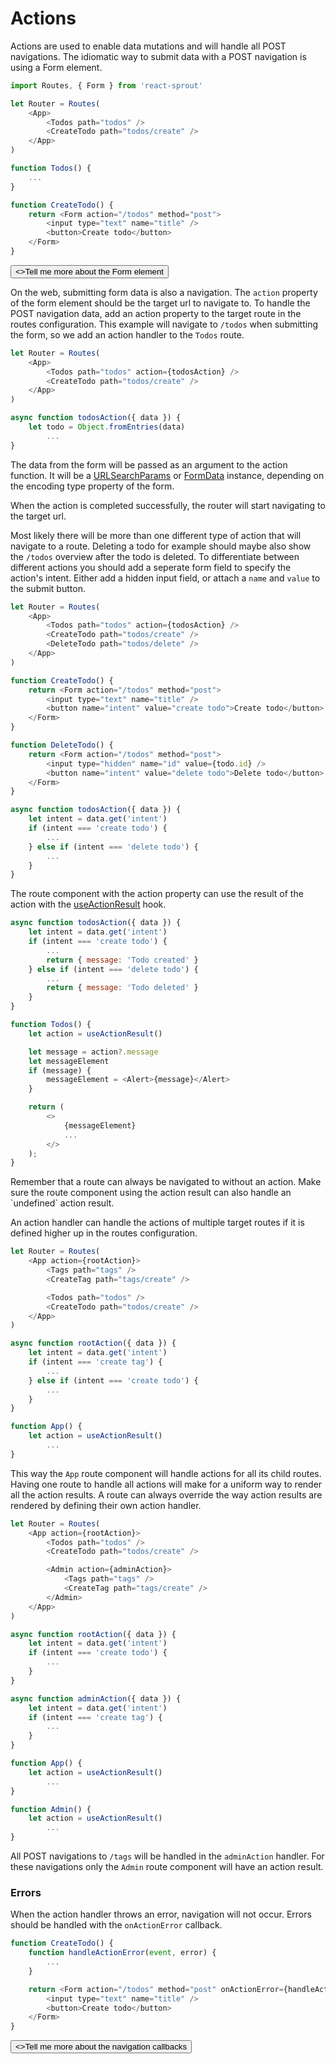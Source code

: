 # Actions

Actions are used to enable data mutations and will handle all POST navigations. The idiomatic way to submit data with a POST navigation is using a Form element.

```javascript
import Routes, { Form } from 'react-sprout'

let Router = Routes(
	<App>
		<Todos path="todos" />
		<CreateTodo path="todos/create" />
	</App>
)

function Todos() {
	...
}

function CreateTodo() {
	return <Form action="/todos" method="post">
		<input type="text" name="title" />
		<button>Create todo</button>
	</Form>
}
```

<div className="not-prose flex flex-col items-start">
	<Button href="/components/form" variant="text" arrow="right">
		<>Tell me more about the Form element</>
	</Button>
</div>

On the web, submitting form data is also a navigation. The `action` property of the form element should be the target url to navigate to.
To handle the POST navigation data, add an action property to the target route in the routes configuration.
This example will navigate to `/todos` when submitting the form, so we add an action handler to the `Todos` route.

```javascript
let Router = Routes(
	<App>
		<Todos path="todos" action={todosAction} />
		<CreateTodo path="todos/create" />
	</App>
)

async function todosAction({ data }) {
	let todo = Object.fromEntries(data)
		...
}
```

The data from the form will be passed as an argument to the action function.
It will be a [URLSearchParams](https://developer.mozilla.org/en-US/docs/Web/API/URLSearchParams) or [FormData](https://developer.mozilla.org/en-US/docs/Web/API/FormData) instance, depending on the encoding type property of the form.

When the action is completed successfully, the router will start navigating to the target url.

Most likely there will be more than one different type of action that will navigate to a route.
Deleting a todo for example should maybe also show the `/todos` overview after the todo is deleted.
To differentiate between different actions you should add a seperate form field to specify the action's intent.
Either add a hidden input field, or attach a `name` and `value` to the submit button.

```javascript
let Router = Routes(
	<App>
		<Todos path="todos" action={todosAction} />
		<CreateTodo path="todos/create" />
		<DeleteTodo path="todos/delete" />
	</App>
)

function CreateTodo() {
	return <Form action="/todos" method="post">
		<input type="text" name="title" />
		<button name="intent" value="create todo">Create todo</button>
	</Form>
}

function DeleteTodo() {
	return <Form action="/todos" method="post">
		<input type="hidden" name="id" value={todo.id} />
		<button name="intent" value="delete todo">Delete todo</button>
	</Form>
}

async function todosAction({ data }) {
	let intent = data.get('intent')
	if (intent === 'create todo') {
		...
	} else if (intent === 'delete todo') {
		...
	}
}
```

The route component with the action property can use the result of the action with the [useActionResult](/hooks/use-action-result) hook.

```javascript
async function todosAction({ data }) {
	let intent = data.get('intent')
	if (intent === 'create todo') {
		...
		return { message: 'Todo created' }
	} else if (intent === 'delete todo') {
		...
		return { message: 'Todo deleted' }
	}
}

function Todos() {
	let action = useActionResult()

	let message = action?.message
	let messageElement
	if (message) {
		messageElement = <Alert>{message}</Alert>
	}

	return (
		<>
			{messageElement}
			...
		</>
	);
}
```

<Info>
	Remember that a route can always be navigated to without an action. Make sure
	the route component using the action result can also handle an `undefined`
	action result.
</Info>

An action handler can handle the actions of multiple target routes if it is defined higher up in the routes configuration.

```javascript
let Router = Routes(
	<App action={rootAction}>
		<Tags path="tags" />
		<CreateTag path="tags/create" />

		<Todos path="todos" />
		<CreateTodo path="todos/create" />
	</App>
)

async function rootAction({ data }) {
	let intent = data.get('intent')
	if (intent === 'create tag') {
		...
	} else if (intent === 'create todo') {
		...
	}
}

function App() {
	let action = useActionResult()
		...
}
```

This way the `App` route component will handle actions for all its child routes. Having one route to handle all actions will make for a uniform way to render all the action results.
A route can always override the way action results are rendered by defining their own action handler.

```javascript
let Router = Routes(
	<App action={rootAction}>
		<Todos path="todos" />
		<CreateTodo path="todos/create" />

		<Admin action={adminAction}>
			<Tags path="tags" />
			<CreateTag path="tags/create" />
		</Admin>
	</App>
)

async function rootAction({ data }) {
	let intent = data.get('intent')
	if (intent === 'create todo') {
		...
	}
}

async function adminAction({ data }) {
	let intent = data.get('intent')
	if (intent === 'create tag') {
		...
	}
}

function App() {
	let action = useActionResult()
		...
}

function Admin() {
	let action = useActionResult()
		...
}
```

All POST navigations to `/tags` will be handled in the `adminAction` handler. For these navigations only the `Admin` route component will have an action result.

### Errors

When the action handler throws an error, navigation will not occur. Errors should be handled with the `onActionError` callback.

```javascript
function CreateTodo() {
	function handleActionError(event, error) {
		...
	}

	return <Form action="/todos" method="post" onActionError={handleActionError}>
		<input type="text" name="title" />
		<button>Create todo</button>
	</Form>
}
```

<div className="not-prose flex flex-col items-start">
	<Button href="/guides/callbacks" variant="text" arrow="right">
		<>Tell me more about the navigation callbacks</>
	</Button>
</div>
